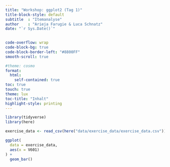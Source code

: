 ```yaml
---
title: "Workshop: ggplot2 (Tag 1)"
title-block-style: default
subtitle  : "Itemanalyse"
author    : "Arieja Farugie & Luca Schnatz"
date: "`r Sys.Date()`"

  
code-overflow: wrap
code-block-bg: true
code-block-border-left: "#8800FF"
smooth-scroll: true

#theme: cosmo
format: 
  html:
    self-contained: true
toc: true
touch: true
theme: lux
toc-title: "Inhalt"
highlight-style: printing
---
```


```r
library(tidyverse)
library(here)

exercise_data <- read_csv(here("data/exercise_data/exercise_data.csv"))


```

```r
ggplot(
  data = exercise_data,
  aes(x = V601)
) + 
  geom_bar()
```

